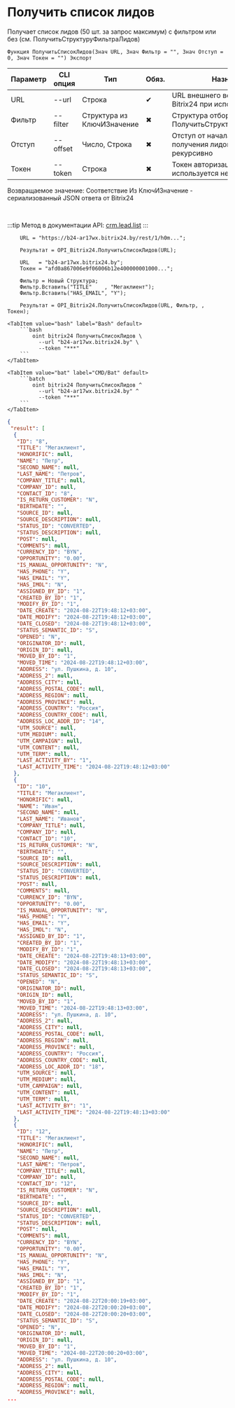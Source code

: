 ﻿---
sidebar_position: 4
---


# Получить список лидов
 Получает список лидов (50 шт. за запрос максимум) с фильтром или без (см. ПолучитьСтруктуруФильтраЛидов)



`Функция ПолучитьСписокЛидов(Знач URL, Знач Фильтр = "", Знач Отступ = 0, Знач Токен = "") Экспорт`

  | Параметр | CLI опция | Тип | Обяз. | Назначение |
  |-|-|-|-|-|
  | URL | --url | Строка | &#x2714; | URL внешнего вебхука или адрес Bitrix24 при использовании токена |
  | Фильтр | --filter | Структура из КлючИЗначение | &#x2716; | Структура отбора лидов (см. ПолучитьСтруктуруФильтраЛидов) |
  | Отступ | --offset | Число, Строка | &#x2716; | Отступ от начала списка для получения лидов > 50 шт. рекурсивно |
  | Токен | --token | Строка | &#x2716; | Токен авторизации, если используется не вебхук |

  
  Возвращаемое значение:   Соответствие Из КлючИЗначение - сериализованный JSON ответа от Bitrix24

<br/>

:::tip
Метод в документации API: [crm.lead.list](https://dev.1c-bitrix.ru/rest_help/crm/leads/crm_lead_list.php)
:::
<br/>



```bsl title="Пример использования для 1С:Предприятие/OneScript"
    URL = "https://b24-ar17wx.bitrix24.by/rest/1/h0m...";

    Результат = OPI_Bitrix24.ПолучитьСписокЛидов(URL);

    URL   = "b24-ar17wx.bitrix24.by";
    Токен = "afd0a867006e9f06006b12e400000001000...";

    Фильтр = Новый Структура;
    Фильтр.Вставить("TITLE"    , "Мегаклиент");
    Фильтр.Вставить("HAS_EMAIL", "Y");

    Результат = OPI_Bitrix24.ПолучитьСписокЛидов(URL, Фильтр, , Токен);
```
    

 <Tabs>
  
    <TabItem value="bash" label="Bash" default>
        ```bash
            oint bitrix24 ПолучитьСписокЛидов \
              --url "b24-ar17wx.bitrix24.by" \
              --token "***"
        ```
    </TabItem>
  
    <TabItem value="bat" label="CMD/Bat" default>
        ```batch
            oint bitrix24 ПолучитьСписокЛидов ^
              --url "b24-ar17wx.bitrix24.by" ^
              --token "***"
        ```
    </TabItem>
</Tabs>


```json title="Результат"
{
 "result": [
  {
   "ID": "8",
   "TITLE": "Мегаклиент",
   "HONORIFIC": null,
   "NAME": "Петр",
   "SECOND_NAME": null,
   "LAST_NAME": "Петров",
   "COMPANY_TITLE": null,
   "COMPANY_ID": null,
   "CONTACT_ID": "8",
   "IS_RETURN_CUSTOMER": "N",
   "BIRTHDATE": "",
   "SOURCE_ID": null,
   "SOURCE_DESCRIPTION": null,
   "STATUS_ID": "CONVERTED",
   "STATUS_DESCRIPTION": null,
   "POST": null,
   "COMMENTS": null,
   "CURRENCY_ID": "BYN",
   "OPPORTUNITY": "0.00",
   "IS_MANUAL_OPPORTUNITY": "N",
   "HAS_PHONE": "Y",
   "HAS_EMAIL": "Y",
   "HAS_IMOL": "N",
   "ASSIGNED_BY_ID": "1",
   "CREATED_BY_ID": "1",
   "MODIFY_BY_ID": "1",
   "DATE_CREATE": "2024-08-22T19:48:12+03:00",
   "DATE_MODIFY": "2024-08-22T19:48:12+03:00",
   "DATE_CLOSED": "2024-08-22T19:48:12+03:00",
   "STATUS_SEMANTIC_ID": "S",
   "OPENED": "N",
   "ORIGINATOR_ID": null,
   "ORIGIN_ID": null,
   "MOVED_BY_ID": "1",
   "MOVED_TIME": "2024-08-22T19:48:12+03:00",
   "ADDRESS": "ул. Пушкина, д. 10",
   "ADDRESS_2": null,
   "ADDRESS_CITY": null,
   "ADDRESS_POSTAL_CODE": null,
   "ADDRESS_REGION": null,
   "ADDRESS_PROVINCE": null,
   "ADDRESS_COUNTRY": "Россия",
   "ADDRESS_COUNTRY_CODE": null,
   "ADDRESS_LOC_ADDR_ID": "14",
   "UTM_SOURCE": null,
   "UTM_MEDIUM": null,
   "UTM_CAMPAIGN": null,
   "UTM_CONTENT": null,
   "UTM_TERM": null,
   "LAST_ACTIVITY_BY": "1",
   "LAST_ACTIVITY_TIME": "2024-08-22T19:48:12+03:00"
  },
  {
   "ID": "10",
   "TITLE": "Мегаклиент",
   "HONORIFIC": null,
   "NAME": "Иван",
   "SECOND_NAME": null,
   "LAST_NAME": "Иванов",
   "COMPANY_TITLE": null,
   "COMPANY_ID": null,
   "CONTACT_ID": "10",
   "IS_RETURN_CUSTOMER": "N",
   "BIRTHDATE": "",
   "SOURCE_ID": null,
   "SOURCE_DESCRIPTION": null,
   "STATUS_ID": "CONVERTED",
   "STATUS_DESCRIPTION": null,
   "POST": null,
   "COMMENTS": null,
   "CURRENCY_ID": "BYN",
   "OPPORTUNITY": "0.00",
   "IS_MANUAL_OPPORTUNITY": "N",
   "HAS_PHONE": "Y",
   "HAS_EMAIL": "Y",
   "HAS_IMOL": "N",
   "ASSIGNED_BY_ID": "1",
   "CREATED_BY_ID": "1",
   "MODIFY_BY_ID": "1",
   "DATE_CREATE": "2024-08-22T19:48:13+03:00",
   "DATE_MODIFY": "2024-08-22T19:48:13+03:00",
   "DATE_CLOSED": "2024-08-22T19:48:13+03:00",
   "STATUS_SEMANTIC_ID": "S",
   "OPENED": "N",
   "ORIGINATOR_ID": null,
   "ORIGIN_ID": null,
   "MOVED_BY_ID": "1",
   "MOVED_TIME": "2024-08-22T19:48:13+03:00",
   "ADDRESS": "ул. Пушкина, д. 10",
   "ADDRESS_2": null,
   "ADDRESS_CITY": null,
   "ADDRESS_POSTAL_CODE": null,
   "ADDRESS_REGION": null,
   "ADDRESS_PROVINCE": null,
   "ADDRESS_COUNTRY": "Россия",
   "ADDRESS_COUNTRY_CODE": null,
   "ADDRESS_LOC_ADDR_ID": "18",
   "UTM_SOURCE": null,
   "UTM_MEDIUM": null,
   "UTM_CAMPAIGN": null,
   "UTM_CONTENT": null,
   "UTM_TERM": null,
   "LAST_ACTIVITY_BY": "1",
   "LAST_ACTIVITY_TIME": "2024-08-22T19:48:13+03:00"
  },
  {
   "ID": "12",
   "TITLE": "Мегаклиент",
   "HONORIFIC": null,
   "NAME": "Петр",
   "SECOND_NAME": null,
   "LAST_NAME": "Петров",
   "COMPANY_TITLE": null,
   "COMPANY_ID": null,
   "CONTACT_ID": "12",
   "IS_RETURN_CUSTOMER": "N",
   "BIRTHDATE": "",
   "SOURCE_ID": null,
   "SOURCE_DESCRIPTION": null,
   "STATUS_ID": "CONVERTED",
   "STATUS_DESCRIPTION": null,
   "POST": null,
   "COMMENTS": null,
   "CURRENCY_ID": "BYN",
   "OPPORTUNITY": "0.00",
   "IS_MANUAL_OPPORTUNITY": "N",
   "HAS_PHONE": "Y",
   "HAS_EMAIL": "Y",
   "HAS_IMOL": "N",
   "ASSIGNED_BY_ID": "1",
   "CREATED_BY_ID": "1",
   "MODIFY_BY_ID": "1",
   "DATE_CREATE": "2024-08-22T20:00:19+03:00",
   "DATE_MODIFY": "2024-08-22T20:00:20+03:00",
   "DATE_CLOSED": "2024-08-22T20:00:20+03:00",
   "STATUS_SEMANTIC_ID": "S",
   "OPENED": "N",
   "ORIGINATOR_ID": null,
   "ORIGIN_ID": null,
   "MOVED_BY_ID": "1",
   "MOVED_TIME": "2024-08-22T20:00:20+03:00",
   "ADDRESS": "ул. Пушкина, д. 10",
   "ADDRESS_2": null,
   "ADDRESS_CITY": null,
   "ADDRESS_POSTAL_CODE": null,
   "ADDRESS_REGION": null,
   "ADDRESS_PROVINCE": null,
...
```
